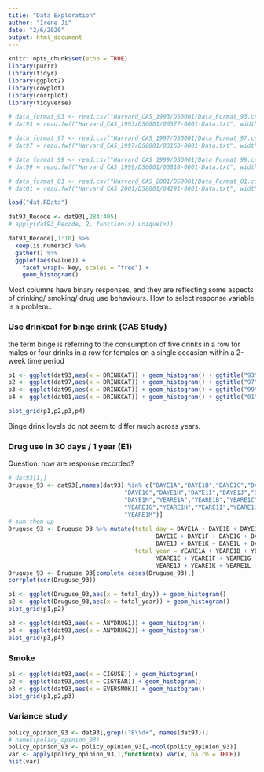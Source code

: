 ```yaml
---
title: "Data Exploration"
author: "Irene Ji"
date: "2/6/2020"
output: html_document
---
```


```r
knitr::opts_chunk$set(echo = TRUE)
library(purrr)
library(tidyr)
library(ggplot2)
library(cowplot)
library(corrplot)
library(tidyverse)
```


```r
# data_format_93 <- read.csv("Harvard_CAS_1993/DS0001/Data_Format_93.csv", header = TRUE)
# dat93 = read.fwf("Harvard_CAS_1993/DS0001/06577-0001-Data.txt", widths=data_format_93$Col_Width, na.strings=c("NA", " ", "."), col.names = paste0(data_format_93$Name) )
```

```r
# data_format_97 <- read.csv("Harvard_CAS_1997/DS0001/Data_Format_97.csv", header = TRUE)
# dat97 = read.fwf("Harvard_CAS_1997/DS0001/03163-0001-Data.txt", widths=data_format_97$Col_Width, na.strings=c("NA", " ", "."), col.names = paste0(data_format_97$Name) )
```

```r
# data_format_99 <- read.csv("Harvard_CAS_1999/DS0001/Data_Format_99.csv", header = TRUE)
# dat99 = read.fwf("Harvard_CAS_1999/DS0001/03818-0001-Data.txt", widths=data_format_99$Col_Width, na.strings=c("NA", " ", "."), col.names = paste0(data_format_99$Name) )
```

```r
# data_format_01 <- read.csv("Harvard_CAS_2001/DS0001/Data_Format_01.csv", header = TRUE)
# dat01 = read.fwf("Harvard_CAS_2001/DS0001/04291-0001-Data.txt", widths=data_format_01$Col_Width, na.strings=c("NA", " ", "."), col.names = paste0(data_format_01$Name) )
```


```r
load("dat.RData")
```

```r
dat93_Recode <- dat93[,284:405]
# apply(dat93_Recode, 2, function(x) unique(x))

dat93_Recode[,1:10] %>%
  keep(is.numeric) %>% 
  gather() %>% 
  ggplot(aes(value)) +
    facet_wrap(~ key, scales = "free") +
    geom_histogram()
```

Most columns have binary responses, and they are reflecting some aspects of drinking/ smoking/ drug use behaviours. How to select response variable is a problem...


### Use drinkcat for binge drink (CAS Study)
the term binge is referring to the consumption of five drinks in a row for males or four drinks in a row for females on a single occasion within a 2-week time period
```r
p1 <- ggplot(dat93,aes(x = DRINKCAT)) + geom_histogram() + ggtitle("93")
p2 <- ggplot(dat97,aes(x = DRINKCAT)) + geom_histogram() + ggtitle("97")
p3 <- ggplot(dat99,aes(x = DRINKCAT)) + geom_histogram() + ggtitle("99")
p4 <- ggplot(dat01,aes(x = DRINKCAT)) + geom_histogram() + ggtitle("01")

plot_grid(p1,p2,p3,p4)
```
Binge drink levels do not seem to differ much across years.  


### Drug use in 30 days / 1 year (E1)
Question: how are response recorded?
```r
# dat93[1,]
Druguse_93 <- dat93[,names(dat93) %in% c("DAYE1A","DAYE1B","DAYE1C","DAYE1D","DAYE1E","DAYE1F",
                                 "DAYE1G","DAYE1H","DAYE1I","DAYE1J","DAYE1K","DAYE1L",
                                 "DAYE1M","YEARE1A","YEARE1B","YEARE1C","YEARE1D","YEARE1E","YEARE1F",
                                 "YEARE1G","YEARE1H","YEARE1I","YEARE1J","YEARE1K","YEARE1L",
                                 "YEARE1M")]
# sum them up
Druguse_93 <- Druguse_93 %>% mutate(total_day = DAYE1A + DAYE1B + DAYE1C + DAYE1D +
                                          DAYE1E + DAYE1F + DAYE1G + DAYE1H + DAYE1I +
                                          DAYE1J + DAYE1K + DAYE1L + DAYE1M,
                                    total_year = YEARE1A + YEARE1B + YEARE1C + YEARE1D +
                                          YEARE1E + YEARE1F + YEARE1G + YEARE1H + YEARE1I + 
                                          YEARE1J + YEARE1K + YEARE1L + YEARE1M)
Druguse_93 <- Druguse_93[complete.cases(Druguse_93),]
corrplot(cor(Druguse_93))

p1 <- ggplot(Druguse_93,aes(x = total_day)) + geom_histogram()
p2 <- ggplot(Druguse_93,aes(x = total_year)) + geom_histogram()
plot_grid(p1,p2)

p3 <- ggplot(dat93,aes(x = ANYDRUG1)) + geom_histogram()
p4 <- ggplot(dat93,aes(x = ANYDRUG2)) + geom_histogram()
plot_grid(p3,p4)
```

### Smoke
```r
p1 <- ggplot(dat93,aes(x = CIGUSE)) + geom_histogram()
p2 <- ggplot(dat93,aes(x = CIGYEAR)) + geom_histogram()
p3 <- ggplot(dat93,aes(x = EVERSMOK)) + geom_histogram()
plot_grid(p1,p2,p3)
```


### Variance study

```r
policy_opinion_93 <- dat93[,grepl("B\\d+", names(dat93))]
# names(policy_opinion_93)
policy_opinion_93 <- policy_opinion_93[,-ncol(policy_opinion_93)]
var <- apply(policy_opinion_93,1,function(x) var(x, na.rm = TRUE))
hist(var)
```


